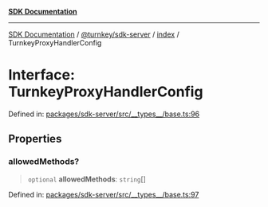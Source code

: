 [**SDK Documentation**](../../../../README.mdx)

***

[SDK Documentation](../../../../packages.mdx) / [@turnkey/sdk-server](../../README.mdx) / [index](../README.mdx) / TurnkeyProxyHandlerConfig

# Interface: TurnkeyProxyHandlerConfig

Defined in: [packages/sdk-server/src/\_\_types\_\_/base.ts:96](https://github.com/tkhq/sdk/blob/fd49bfe86475c8603b3eb385aa101efa36fa32fc/packages/sdk-server/src/__types__/base.ts#L96)

## Properties

### allowedMethods?

> `optional` **allowedMethods**: `string`[]

Defined in: [packages/sdk-server/src/\_\_types\_\_/base.ts:97](https://github.com/tkhq/sdk/blob/fd49bfe86475c8603b3eb385aa101efa36fa32fc/packages/sdk-server/src/__types__/base.ts#L97)
